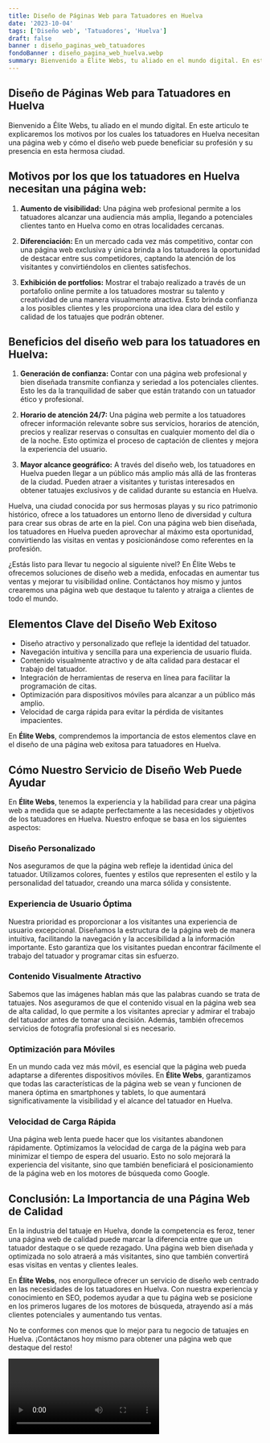 ```yaml
---
title: Diseño de Páginas Web para Tatuadores en Huelva
date: '2023-10-04'
tags: ['Diseño web', 'Tatuadores', 'Huelva']
draft: false
banner : diseño_paginas_web_tatuadores
fondoBanner : diseño_pagina_web_huelva.webp
summary: Bienvenido a Élite Webs, tu aliado en el mundo digital. En este articulo te explicaremos los motivos por los cuales los tatuadores en Huelva necesitan una página web y cómo el diseño web puede beneficiar su profesión y su presencia en esta hermosa ciudad.
---
```


## Diseño de Páginas Web para Tatuadores en Huelva

Bienvenido a Élite Webs, tu aliado en el mundo digital. En este articulo te explicaremos los motivos por los cuales los tatuadores en Huelva necesitan una página web y cómo el diseño web puede beneficiar su profesión y su presencia en esta hermosa ciudad.

## Motivos por los que los tatuadores en Huelva necesitan una página web:

1. **Aumento de visibilidad:** Una página web profesional permite a los tatuadores alcanzar una audiencia más amplia, llegando a potenciales clientes tanto en Huelva como en otras localidades cercanas.

2. **Diferenciación:** En un mercado cada vez más competitivo, contar con una página web exclusiva y única brinda a los tatuadores la oportunidad de destacar entre sus competidores, captando la atención de los visitantes y convirtiéndolos en clientes satisfechos.

3. **Exhibición de portfolios:** Mostrar el trabajo realizado a través de un portafolio online permite a los tatuadores mostrar su talento y creatividad de una manera visualmente atractiva. Esto brinda confianza a los posibles clientes y les proporciona una idea clara del estilo y calidad de los tatuajes que podrán obtener.

## Beneficios del diseño web para los tatuadores en Huelva:

1. **Generación de confianza:** Contar con una página web profesional y bien diseñada transmite confianza y seriedad a los potenciales clientes. Esto les da la tranquilidad de saber que están tratando con un tatuador ético y profesional.

2. **Horario de atención 24/7:** Una página web permite a los tatuadores ofrecer información relevante sobre sus servicios, horarios de atención, precios y realizar reservas o consultas en cualquier momento del día o de la noche. Esto optimiza el proceso de captación de clientes y mejora la experiencia del usuario.

3. **Mayor alcance geográfico:** A través del diseño web, los tatuadores en Huelva pueden llegar a un público más amplio más allá de las fronteras de la ciudad. Pueden atraer a visitantes y turistas interesados en obtener tatuajes exclusivos y de calidad durante su estancia en Huelva.

Huelva, una ciudad conocida por sus hermosas playas y su rico patrimonio histórico, ofrece a los tatuadores un entorno lleno de diversidad y cultura para crear sus obras de arte en la piel. Con una página web bien diseñada, los tatuadores en Huelva pueden aprovechar al máximo esta oportunidad, convirtiendo las visitas en ventas y posicionándose como referentes en la profesión.

¿Estás listo para llevar tu negocio al siguiente nivel? En Élite Webs te ofrecemos soluciones de diseño web a medida, enfocadas en aumentar tus ventas y mejorar tu visibilidad online. Contáctanos hoy mismo y juntos crearemos una página web que destaque tu talento y atraiga a clientes de todo el mundo.

<GifSeo />

<Cta />

## Elementos Clave del Diseño Web Exitoso

- Diseño atractivo y personalizado que refleje la identidad del tatuador.
- Navegación intuitiva y sencilla para una experiencia de usuario fluida.
- Contenido visualmente atractivo y de alta calidad para destacar el trabajo del tatuador.
- Integración de herramientas de reserva en línea para facilitar la programación de citas.
- Optimización para dispositivos móviles para alcanzar a un público más amplio.
- Velocidad de carga rápida para evitar la pérdida de visitantes impacientes.

En **Élite Webs**, comprendemos la importancia de estos elementos clave en el diseño de una página web exitosa para tatuadores en Huelva.

## Cómo Nuestro Servicio de Diseño Web Puede Ayudar

En **Élite Webs**, tenemos la experiencia y la habilidad para crear una página web a medida que se adapte perfectamente a las necesidades y objetivos de los tatuadores en Huelva. Nuestro enfoque se basa en los siguientes aspectos:

### Diseño Personalizado

Nos aseguramos de que la página web refleje la identidad única del tatuador. Utilizamos colores, fuentes y estilos que representen el estilo y la personalidad del tatuador, creando una marca sólida y consistente.

### Experiencia de Usuario Óptima

Nuestra prioridad es proporcionar a los visitantes una experiencia de usuario excepcional. Diseñamos la estructura de la página web de manera intuitiva, facilitando la navegación y la accesibilidad a la información importante. Esto garantiza que los visitantes puedan encontrar fácilmente el trabajo del tatuador y programar citas sin esfuerzo.

### Contenido Visualmente Atractivo

Sabemos que las imágenes hablan más que las palabras cuando se trata de tatuajes. Nos aseguramos de que el contenido visual en la página web sea de alta calidad, lo que permite a los visitantes apreciar y admirar el trabajo del tatuador antes de tomar una decisión. Además, también ofrecemos servicios de fotografía profesional si es necesario.

### Optimización para Móviles

En un mundo cada vez más móvil, es esencial que la página web pueda adaptarse a diferentes dispositivos móviles. En **Élite Webs**, garantizamos que todas las características de la página web se vean y funcionen de manera óptima en smartphones y tablets, lo que aumentará significativamente la visibilidad y el alcance del tatuador en Huelva.

### Velocidad de Carga Rápida

Una página web lenta puede hacer que los visitantes abandonen rápidamente. Optimizamos la velocidad de carga de la página web para minimizar el tiempo de espera del usuario. Esto no solo mejorará la experiencia del visitante, sino que también beneficiará el posicionamiento de la página web en los motores de búsqueda como Google.

## Conclusión: La Importancia de una Página Web de Calidad

En la industria del tatuaje en Huelva, donde la competencia es feroz, tener una página web de calidad puede marcar la diferencia entre que un tatuador destaque o se quede rezagado. Una página web bien diseñada y optimizada no solo atraerá a más visitantes, sino que también convertirá esas visitas en ventas y clientes leales.

En **Élite Webs**, nos enorgullece ofrecer un servicio de diseño web centrado en las necesidades de los tatuadores en Huelva. Con nuestra experiencia y conocimiento en SEO, podemos ayudar a que tu página web se posicione en los primeros lugares de los motores de búsqueda, atrayendo así a más clientes potenciales y aumentando tus ventas.

No te conformes con menos que lo mejor para tu negocio de tatuajes en Huelva. ¡Contáctanos hoy mismo para obtener una página web que destaque del resto!

<Video />

<CtaBot job='Tatuadores' city='Huelva'/>

<Gmaps query='Huelva+españa+maps' />